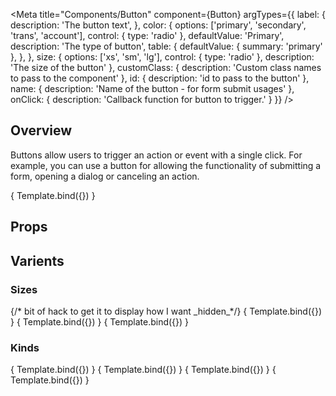 

<Meta 
    title="Components/Button" 
    component={Button}
    argTypes={{
    label: {
        description: 'The button text',
    },
    color: {
      options: ['primary', 'secondary', 'trans', 'account'],
      control: { type: 'radio' },
      defaultValue: 'Primary',
        description: 'The type of button',
    table: {
      defaultValue: { summary: 'primary' },
    },
    },
    size: {
      options: ['xs', 'sm', 'lg'],
      control: { type: 'radio' },
      description: 'The size of the button'
    },
    customClass: {
        description: 'Custom class names to pass to the component'
    },
    id: {
        description: 'id to pass to the button'
    },
    name: {
        description: 'Name of the button - for form submit usages'
    },
    onClick: {
        description: 'Callback function for button to trigger.'
    }
  }}
/>


<HeaderSimple title='Button' />  

## Overview

Buttons allow users to trigger an action or event with a single click. For example, you can use a button for allowing the functionality of submitting a form, opening a dialog or canceling an action.

<Canvas>
    <Story
    name = "Overview"
    args = {{
        label: 'Button',
        color: 'primary',
        size: 'sm'
    }}>
        { Template.bind({}) }
    </Story>
</Canvas>

## Props

<ArgsTable story="Overview" />


## Varients

### Sizes
<Canvas>
    {/* bit of hack to get it to display how I want  _hidden_*/}
    <Story
    name = "Sizes"
    args = {{
        label: 'Large',
        color: 'primary',
        size: 'lg'
    }}>
        { Template.bind({}) }
    </Story>
    <Story
    name = "_hidden_Small"
    args = {{
        label: 'Small',
        color: 'primary',
        size: 'sm'
    }}>
        { Template.bind({}) }
    </Story>
    <Story
    name = "_hidden_X Small"
    args = {{
        label: 'X Small',
        color: 'primary',
        size: 'xs'
    }}>
        { Template.bind({}) }
    </Story>
</Canvas>

### Kinds
<Canvas>
    <Story
    name = "Kinds"
    args = {{
        label: 'Primary',
        color: 'primary'
    }}>
        { Template.bind({}) }
    </Story>
    <Story
    name = "_hidden_Secondary"
    args = {{
        label: 'Secondary',
        color: 'secondary'
    }}>
        { Template.bind({}) }
    </Story>
    <Story
    name = "_hidden_Transparent"
    args = {{
        label: 'Transparent',
        color: 'trans'
    }}>
        { Template.bind({}) }
    </Story>
    <Story
    name = "_hidden_Account"
    args = {{
        label: 'Account',
        color: 'account'
    }}>
        { Template.bind({}) }
    </Story>
</Canvas>
